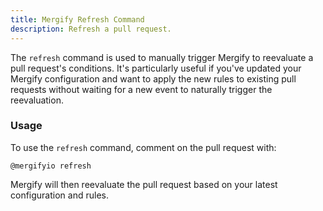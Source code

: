 ```yaml
---
title: Mergify Refresh Command
description: Refresh a pull request.
---
```


The `refresh` command is used to manually trigger Mergify to reevaluate a pull
request's conditions. It's particularly useful if you've updated your Mergify
configuration and want to apply the new rules to existing pull requests without
waiting for a new event to naturally trigger the reevaluation.

### Usage

To use the `refresh` command, comment on the pull request with:

```
@mergifyio refresh
```

Mergify will then reevaluate the pull request based on your latest
configuration and rules.
